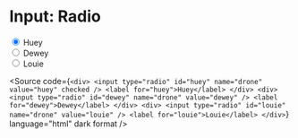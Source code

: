
<Meta title="Atoms/Form/Input: Radio" />

# Input: Radio

<Unstyled>
  <div>
    <input
      type="radio"
      id="huey"
      name="drone"
      value="huey"
      checked
    />
    <label htmlFor="huey">Huey</label>
  </div>
  <div>
    <input
      type="radio"
      id="dewey"
      name="drone"
      value="dewey"
    />
    <label htmlFor="dewey">Dewey</label>
  </div>
  <div>
    <input
      type="radio"
      id="louie"
      name="drone"
      value="louie"
    />
    <label htmlFor="louie">Louie</label>
  </div>
</Unstyled>

<Source
  code={`
    <div>
      <input
        type="radio"
        id="huey"
        name="drone"
        value="huey"
        checked
      />
      <label for="huey">Huey</label>
    </div>
    <div>
      <input
        type="radio"
        id="dewey"
        name="drone"
        value="dewey"
      />
      <label for="dewey">Dewey</label>
    </div>
    <div>
      <input
        type="radio"
        id="louie"
        name="drone"
        value="louie"
      />
      <label for="louie">Louie</label>
    </div>
  `}
  language="html"
  dark
  format
/>